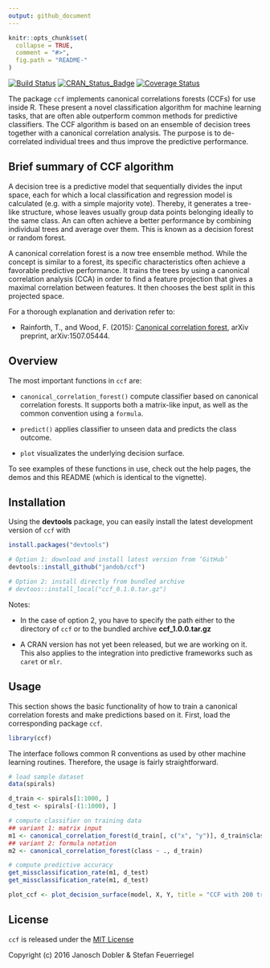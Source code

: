 ```yaml
---
output: github_document
---
```


<!-- README.md is generated from README.Rmd. Please edit that file -->

```r
knitr::opts_chunk$set(
  collapse = TRUE,
  comment = "#>",
  fig.path = "README-"
)
```
[![Build Status](https://travis-ci.org/jandob/ccf.svg?branch=master)](https://travis-ci.org/jandob/ccf)
[![CRAN\_Status\_Badge](https://www.r-pkg.org/badges/version/ccf)](https://cran.r-project.org/package=ccf)
[![Coverage Status](https://img.shields.io/codecov/c/github/jandob/ccf/master.svg)](https://codecov.io/github/jandob/ccf?branch=master)

The package `ccf` implements canonical correlations forests (CCFs) for use inside R. These present a novel classification algorithm for machine learning tasks, that are often able outperform common methods for predictive classifiers. The CCF algorithm is based on an ensemble of decision trees together with a canonical correlation analysis. The purpose is to de-correlated individual trees and thus improve the predictive performance.

## Brief summary of CCF algorithm

A decision tree is a predictive model that sequentially divides the input space, each for which a local classification and regression model is calculated (e.g. with a simple majority vote). Thereby, it generates a tree-like structure, whose leaves usually group data points belonging ideally to the same class. An can often achieve a better performance by combining individual trees and average over them. This is known as a decision forest or random forest.

A canonical correlation forest is a now tree ensemble method. While the concept is similar to a forest, its specific characteristics often achieve a favorable predictive performance. It trains the trees by using a canonical correlation analysis (CCA) in order to find a feature projection that gives a maximal correlation between features. It then chooses the best split in this projected space.

For a thorough explanation and derivation refer to:

* Rainforth, T., and Wood, F. (2015): [Canonical correlation forest](https://arxiv.org/pdf/1507.05444.pdf), arXiv preprint, arXiv:1507.05444.

## Overview

The most important functions in `ccf` are:

* `canonical_correlation_forest()` compute classifier based on canonical correlation forests. It supports both a matrix-like input, as well as the common convention using a `formula`.

* `predict()` applies classifier to unseen data and predicts the class outcome.

* `plot` visualizates the underlying decision surface.

To see examples of these functions in use, check out the help pages, the demos and this README (which is identical to the vignette).

## Installation

Using the **devtools** package, you can easily install the latest development version of `ccf` with

```r
install.packages("devtools")

# Option 1: download and install latest version from ‘GitHub’
devtools::install_github("jandob/ccf")

# Option 2: install directly from bundled archive
# devtoos::install_local("ccf_0.1.0.tar.gz")
```

Notes:

* In the case of option 2, you have to specify the path either to the directory of `ccf` or to the bundled archive **ccf_1.0.0.tar.gz**

* A CRAN version has not yet been released, but we are working on it. This also applies to the integration into predictive frameworks such as `caret` or `mlr`.

## Usage

This section shows the basic functionality of how to train a canonical correlation forests and make predictions based on it. First, load the corresponding package `ccf`.

```r
library(ccf)
```

The interface follows common R conventions as used by other machine learning routines. Therefore, the usage is fairly straightforward.

```r
# load sample dataset
data(spirals)

d_train <- spirals[1:1000, ]
d_test <- spirals[-(1:1000), ]

# compute classifier on training data
## variant 1: matrix input
m1 <- canonical_correlation_forest(d_train[, c("x", "y")], d_train$class, ntree = 200)
## variant 2: formula notation
m2 <- canonical_correlation_forest(class ~ ., d_train)

# compute predictive accuracy
get_missclassification_rate(m1, d_test)
get_missclassification_rate(m1, d_test)
```

```r
plot_ccf <- plot_decision_surface(model, X, Y, title = "CCF with 200 trees")
```

## License

`ccf` is released under the [MIT License](https://opensource.org/licenses/MIT)

Copyright (c) 2016 Janosch Dobler & Stefan Feuerriegel
